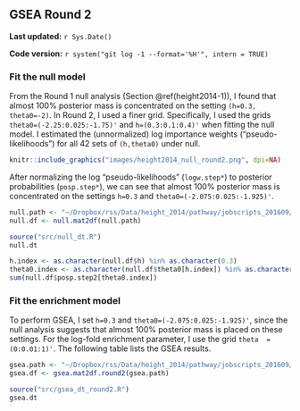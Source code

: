## GSEA Round 2 {#height2014-2}

**Last updated:** `r Sys.Date()`

**Code version:** `r system("git log -1 --format='%H'", intern = TRUE)`

### Fit the null model

From the Round 1 null analysis (Section \@ref(height2014-1)), I found that almost 100% posterior mass is concentrated on the setting `(h=0.3, theta0=-2)`. In Round 2, I used a finer grid. Specifically, I used the grids `theta0=(-2.25:0.025:-1.75)'` and `h=(0.3:0.1:0.4)'` when fitting the null model. I estimated the (unnormalized) log importance weights ("pseudo-likelihoods") for all 42 sets of `(h,theta0)` under null. 

```r
knitr::include_graphics("images/height2014_null_round2.png", dpi=NA)
```

After normalizing the log "pseudo-likelihoods" (`logw.step*`) to posterior probabilities (`posp.step*`), we can see that almost 100% posterior mass is concentrated on the settings `h=0.3` and `theta0=(-2.075:0.025:-1.925)'`.
```r
null.path <- "~/Dropbox/rss/Data/height_2014/pathway/jobscripts_201609/height2014_null_201609.mat"
null.df <- null.mat2df(null.path)
```

```r
source("src/null_dt.R")
null.dt
```

```r
h.index <- as.character(null.df$h) %in% as.character(0.3) 
theta0.index <- as.character(null.df$theta0[h.index]) %in% as.character(seq(-2.075,-1.925,by=0.025)) 
sum(null.df$posp.step2[theta0.index]) 
```

### Fit the enrichment model

To perform GSEA, I set `h=0.3` and `theta0=(-2.075:0.025:-1.925)'`, since the null analysis suggests that almost 100% posterior mass is placed on these settings. For the log-fold enrichment parameter, I use the grid `theta  = (0:0.01:1)'`. The following table lists the GSEA results. 
```r
gsea.path <- "~/Dropbox/rss/Data/height_2014/pathway/jobscripts_201609/height2014_pathway_201609.mat"
gsea.df <- gsea.mat2df.round2(gsea.path) 
```

```r
source("src/gsea_dt_round2.R")
gsea.dt
```


